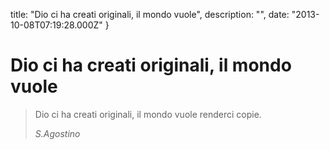 


  title: "Dio ci ha creati originali, il mondo vuole",
  description: "",
  date: "2013-10-08T07:19:28.000Z"
}


# Dio ci ha creati originali, il mondo vuole


<blockquote>
  <p>Dio ci ha creati originali, il mondo vuole renderci copie.</p>
  <em><em>S.Agostino</em></em>
</blockquote>
    
  